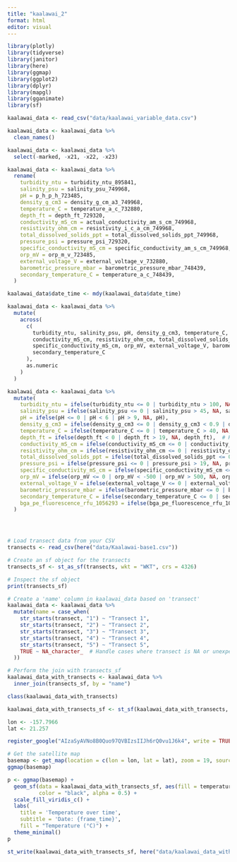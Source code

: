```yaml
---
title: "kaalawai_2"
format: html
editor: visual
---
```


```r
library(plotly)
library(tidyverse)
library(janitor)
library(here)
library(ggmap)
library(ggplot2)
library(dplyr)
library(mapgl)
library(gganimate)
library(sf)
```

```r
kaalawai_data <- read_csv("data/kaalawai_variable_data.csv")
```


```r
kaalawai_data <- kaalawai_data %>% 
  clean_names()
```

```r
kaalawai_data <- kaalawai_data %>% 
  select(-marked, -x21, -x22, -x23)
```


```r

kaalawai_data <- kaalawai_data %>%
  rename(
    turbidity_ntu = turbidity_ntu_895841,
    salinity_psu = salinity_psu_749968,
    pH = p_h_p_h_723485,
    density_g_cm3 = density_g_cm_a3_749968,
    temperature_C = temperature_a_c_732880,
    depth_ft = depth_ft_729320,
    conductivity_mS_cm = actual_conductivity_am_s_cm_749968,
    resistivity_ohm_cm = resistivity_i_c_a_cm_749968,
    total_dissolved_solids_ppt = total_dissolved_solids_ppt_749968,
    pressure_psi = pressure_psi_729320,
    specific_conductivity_mS_cm = specific_conductivity_am_s_cm_749968,
    orp_mV = orp_m_v_723485,
    external_voltage_V = external_voltage_v_732880,
    barometric_pressure_mbar = barometric_pressure_mbar_748439,
    secondary_temperature_C = temperature_a_c_748439,
  )

```

```r
kaalawai_data$date_time <- mdy(kaalawai_data$date_time)
```

```r
kaalawai_data <- kaalawai_data %>%
  mutate(
    across(
      c(
        turbidity_ntu, salinity_psu, pH, density_g_cm3, temperature_C, depth_ft,
        conductivity_mS_cm, resistivity_ohm_cm, total_dissolved_solids_ppt, pressure_psi,
        specific_conductivity_mS_cm, orp_mV, external_voltage_V, barometric_pressure_mbar,
        secondary_temperature_C
      ),
      as.numeric
    )
  )
```




```r



kaalawai_data <- kaalawai_data %>%
  mutate(
    turbidity_ntu = ifelse(turbidity_ntu <= 0 | turbidity_ntu > 100, NA, turbidity_ntu),
    salinity_psu = ifelse(salinity_psu <= 0 | salinity_psu > 45, NA, salinity_psu),
    pH = ifelse(pH <= 0 | pH < 6 | pH > 9, NA, pH),
    density_g_cm3 = ifelse(density_g_cm3 <= 0 | density_g_cm3 < 0.9 | density_g_cm3 > 1.1, NA, density_g_cm3),
    temperature_C = ifelse(temperature_C <= 0 | temperature_C > 40, NA, temperature_C),
    depth_ft = ifelse(depth_ft < 0 | depth_ft > 19, NA, depth_ft),  # Keep 0 since it means surface
    conductivity_mS_cm = ifelse(conductivity_mS_cm <= 0 | conductivity_mS_cm > 70000, NA, conductivity_mS_cm),
    resistivity_ohm_cm = ifelse(resistivity_ohm_cm <= 0 | resistivity_ohm_cm > 50000, NA, resistivity_ohm_cm),
    total_dissolved_solids_ppt = ifelse(total_dissolved_solids_ppt <= 0 | total_dissolved_solids_ppt > 50, NA, total_dissolved_solids_ppt),
    pressure_psi = ifelse(pressure_psi <= 0 | pressure_psi > 19, NA, pressure_psi),
    specific_conductivity_mS_cm = ifelse(specific_conductivity_mS_cm <= 1 | specific_conductivity_mS_cm > 70000, NA, specific_conductivity_mS_cm),
    orp_mV = ifelse(orp_mV <= 0 | orp_mV < -500 | orp_mV > 500, NA, orp_mV),
    external_voltage_V = ifelse(external_voltage_V <= 0 | external_voltage_V > 20, NA, external_voltage_V),
    barometric_pressure_mbar = ifelse(barometric_pressure_mbar <= 0 | barometric_pressure_mbar < 900 | barometric_pressure_mbar > 1100, NA, barometric_pressure_mbar),
    secondary_temperature_C = ifelse(secondary_temperature_C <= 0 | secondary_temperature_C > 40, NA, secondary_temperature_C),
    bga_pe_fluorescence_rfu_1056293 = ifelse(bga_pe_fluorescence_rfu_1056293 <= 0, NA, bga_pe_fluorescence_rfu_1056293)
  )





```





```r
# Load transect data from your CSV
transects <- read_csv(here("data/Kaalawai-base1.csv"))

# Create an sf object for the transects
transects_sf <- st_as_sf(transects, wkt = "WKT", crs = 4326)

# Inspect the sf object
print(transects_sf)

```


```r


# Create a 'name' column in kaalawai_data based on 'transect'
kaalawai_data <- kaalawai_data %>%
  mutate(name = case_when(
    str_starts(transect, "1") ~ "Transect 1",
    str_starts(transect, "2") ~ "Transect 2",
    str_starts(transect, "3") ~ "Transect 3",
    str_starts(transect, "4") ~ "Transect 4",
    str_starts(transect, "5") ~ "Transect 5",
    TRUE ~ NA_character_  # Handle cases where transect is NA or unexpected
  ))

# Perform the join with transects_sf
kaalawai_data_with_transects <- kaalawai_data %>%
  inner_join(transects_sf, by = "name")


```

```r
class(kaalawai_data_with_transects)
```

```r
kaalawai_data_with_transects_sf <- st_sf(kaalawai_data_with_transects, crs = 4326)
```

```r
lon <- -157.7966
lat <- 21.257

register_google("AIzaSyAVNo8B0Quo97QVBIzsIIJh6rQ0vu1J6k4", write = TRUE)

# Get the satellite map
basemap <- get_map(location = c(lon = lon, lat = lat), zoom = 19, source = "google", maptype = "satellite")
ggmap(basemap)
```



```r
p <- ggmap(basemap) +
  geom_sf(data = kaalawai_data_with_transects_sf, aes(fill = temperature_C), 
          color = "black", alpha = 0.5) +
  scale_fill_viridis_c() +
  labs(
    title = 'Temperature over time',
    subtitle = 'Date: {frame_time}',
    fill = "Temperature (°C)") +
  theme_minimal()
p
```

```r
st_write(kaalawai_data_with_transects_sf, here("data/kaalawai_data_with_transects_sf.gpkg"), delete_dsn = TRUE)
```


